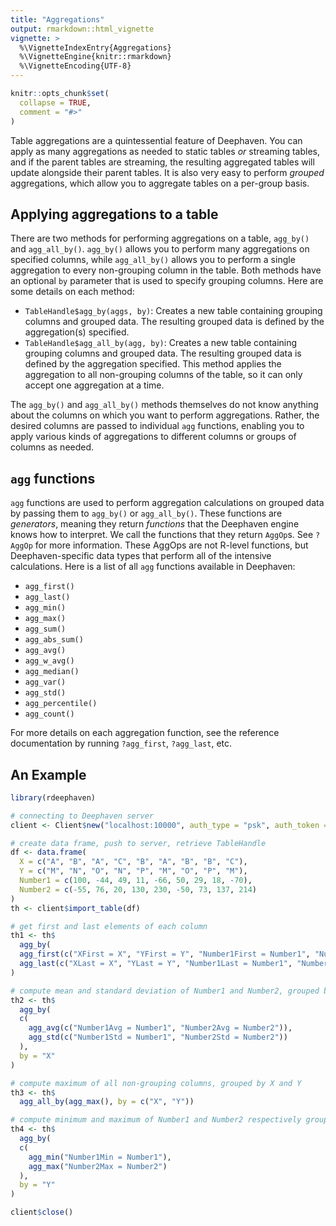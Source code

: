 ```yaml
---
title: "Aggregations"
output: rmarkdown::html_vignette
vignette: >
  %\VignetteIndexEntry{Aggregations}
  %\VignetteEngine{knitr::rmarkdown}
  %\VignetteEncoding{UTF-8}
---
```


```r
knitr::opts_chunk$set(
  collapse = TRUE,
  comment = "#>"
)
```

Table aggregations are a quintessential feature of Deephaven. You can apply as
many aggregations as needed to static tables _or_ streaming tables, and if the
parent tables are streaming, the resulting aggregated tables will update
alongside their parent tables. It is also very easy to perform _grouped_
aggregations, which allow you to aggregate tables on a per-group basis.

## Applying aggregations to a table

There are two methods for performing aggregations on a table, `agg_by()` and
`agg_all_by()`. `agg_by()` allows you to perform many aggregations on specified
columns, while `agg_all_by()` allows you to perform a single aggregation to
every non-grouping column in the table. Both methods have an optional `by`
parameter that is used to specify grouping columns. Here are some details on
each method:

- `TableHandle$agg_by(aggs, by)`: Creates a new table containing grouping
  columns and grouped data.
  The resulting grouped data is defined by the aggregation(s) specified.
- `TableHandle$agg_all_by(agg, by)`: Creates a new table containing grouping
  columns and grouped data. The resulting grouped data is defined by the
  aggregation specified. This method applies the aggregation to all non-grouping
  columns of the table, so it can only accept one aggregation at a time.

The `agg_by()` and `agg_all_by()` methods themselves do not know anything about
the columns on which you want to perform aggregations. Rather, the desired
columns are passed to individual `agg` functions, enabling you to apply various
kinds of aggregations to different columns or groups of columns as needed.

## `agg` functions

`agg` functions are used to perform aggregation calculations on grouped data by
passing them to `agg_by()` or `agg_all_by()`. These functions are _generators_,
meaning they return _functions_ that the Deephaven engine knows how to
interpret. We call the functions that they return `AggOp`s. See `?AggOp` for
more information. These AggOps are not R-level functions, but
Deephaven-specific data types that perform all of the intensive calculations.
Here is a list of all `agg` functions available in Deephaven:

- `agg_first()`
- `agg_last()`
- `agg_min()`
- `agg_max()`
- `agg_sum()`
- `agg_abs_sum()`
- `agg_avg()`
- `agg_w_avg()`
- `agg_median()`
- `agg_var()`
- `agg_std()`
- `agg_percentile()`
- `agg_count()`

For more details on each aggregation function, see the reference documentation
by running `?agg_first`, `?agg_last`, etc.

## An Example
```r
library(rdeephaven)

# connecting to Deephaven server
client <- Client$new("localhost:10000", auth_type = "psk", auth_token = "my_secret_token")

# create data frame, push to server, retrieve TableHandle
df <- data.frame(
  X = c("A", "B", "A", "C", "B", "A", "B", "B", "C"),
  Y = c("M", "N", "O", "N", "P", "M", "O", "P", "M"),
  Number1 = c(100, -44, 49, 11, -66, 50, 29, 18, -70),
  Number2 = c(-55, 76, 20, 130, 230, -50, 73, 137, 214)
)
th <- client$import_table(df)

# get first and last elements of each column
th1 <- th$
  agg_by(
  agg_first(c("XFirst = X", "YFirst = Y", "Number1First = Number1", "Number2First = Number2")),
  agg_last(c("XLast = X", "YLast = Y", "Number1Last = Number1", "Number2Last = Number2"))
)

# compute mean and standard deviation of Number1 and Number2, grouped by X
th2 <- th$
  agg_by(
  c(
    agg_avg(c("Number1Avg = Number1", "Number2Avg = Number2")),
    agg_std(c("Number1Std = Number1", "Number2Std = Number2"))
  ),
  by = "X"
)

# compute maximum of all non-grouping columns, grouped by X and Y
th3 <- th$
  agg_all_by(agg_max(), by = c("X", "Y"))

# compute minimum and maximum of Number1 and Number2 respectively grouped by Y
th4 <- th$
  agg_by(
  c(
    agg_min("Number1Min = Number1"),
    agg_max("Number2Max = Number2")
  ),
  by = "Y"
)

client$close()
```
